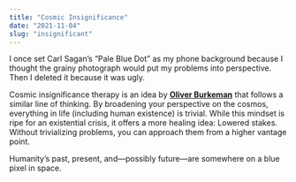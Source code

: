 ```yaml
---
title: "Cosmic Insignificance"
date: "2021-11-04"
slug: "insignificant"
---
```


I once set Carl Sagan’s “Pale Blue Dot” as my phone background because I thought the grainy photograph would put my problems into perspective. Then I deleted it because it was ugly.

Cosmic insignificance therapy is an idea by **[Oliver Burkeman](https://www.oliverburkeman.com/nobigdeal)** that follows a similar line of thinking. By broadening your perspective on the cosmos, everything in life (including human existence) is trivial. While this mindset is ripe for an existential crisis, it offers a more healing idea: Lowered stakes. Without trivializing problems, you can approach them from a higher vantage point.

Humanity’s past, present, and—possibly future—are somewhere on a blue pixel in space.